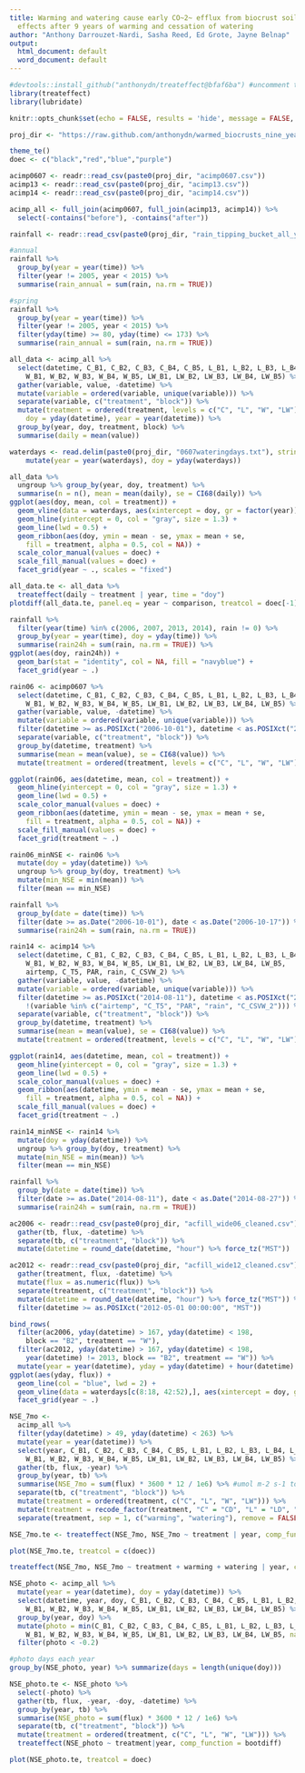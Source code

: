 ```yaml
---
title: Warming and watering cause early CO~2~ efflux from biocrust soils but varying
  effects after 9 years of warming and cessation of watering
author: "Anthony Darrouzet-Nardi, Sasha Reed, Ed Grote, Jayne Belnap"
output:
  html_document: default
  word_document: default
---
```


```r
#devtools::install_github("anthonydn/treateffect@bfaf6ba") #uncomment to install the package
library(treateffect)
library(lubridate)

knitr::opts_chunk$set(echo = FALSE, results = 'hide', message = FALSE, warning = FALSE)

proj_dir <- "https://raw.github.com/anthonydn/warmed_biocrusts_nine_years/master/data/"

theme_te()
doec <- c("black","red","blue","purple")

acimp0607 <- readr::read_csv(paste0(proj_dir, "acimp0607.csv"))
acimp13 <- readr::read_csv(paste0(proj_dir, "acimp13.csv"))
acimp14 <- readr::read_csv(paste0(proj_dir, "acimp14.csv"))

acimp_all <- full_join(acimp0607, full_join(acimp13, acimp14)) %>% 
  select(-contains("before"), -contains("after"))
```

```r
rainfall <- readr::read_csv(paste0(proj_dir, "rain_tipping_bucket_all_years.csv"))

#annual
rainfall %>% 
  group_by(year = year(time)) %>% 
  filter(year != 2005, year < 2015) %>% 
  summarise(rain_annual = sum(rain, na.rm = TRUE))

#spring
rainfall %>% 
  group_by(year = year(time)) %>% 
  filter(year != 2005, year < 2015) %>% 
  filter(yday(time) >= 80, yday(time) <= 173) %>% 
  summarise(rain_annual = sum(rain, na.rm = TRUE))
```

```r
all_data <- acimp_all %>% 
  select(datetime, C_B1, C_B2, C_B3, C_B4, C_B5, L_B1, L_B2, L_B3, L_B4, L_B5,
    W_B1, W_B2, W_B3, W_B4, W_B5, LW_B1, LW_B2, LW_B3, LW_B4, LW_B5) %>% 
  gather(variable, value, -datetime) %>% 
  mutate(variable = ordered(variable, unique(variable))) %>% 
  separate(variable, c("treatment", "block")) %>% 
  mutate(treatment = ordered(treatment, levels = c("C", "L", "W", "LW")),
    doy = yday(datetime), year = year(datetime)) %>% 
  group_by(year, doy, treatment, block) %>% 
  summarise(daily = mean(value))

waterdays <- read.delim(paste0(proj_dir, "0607wateringdays.txt"), string = F) %>% 
    mutate(year = year(waterdays), doy = yday(waterdays)) 

all_data %>% 
  ungroup %>% group_by(year, doy, treatment) %>% 
  summarise(n = n(), mean = mean(daily), se = CI68(daily)) %>% 
ggplot(aes(doy, mean, col = treatment)) +
  geom_vline(data = waterdays, aes(xintercept = doy, gr = factor(year)), col = "blue") +
  geom_hline(yintercept = 0, col = "gray", size = 1.3) +
  geom_line(lwd = 0.5) +
  geom_ribbon(aes(doy, ymin = mean - se, ymax = mean + se, 
    fill = treatment, alpha = 0.5, col = NA)) +
  scale_color_manual(values = doec) +
  scale_fill_manual(values = doec) +
  facet_grid(year ~ ., scales = "fixed")

all_data.te <- all_data %>% 
  treateffect(daily ~ treatment | year, time = "doy")
plotdiff(all_data.te, panel.eq = year ~ comparison, treatcol = doec[-1])

rainfall %>% 
  filter(year(time) %in% c(2006, 2007, 2013, 2014), rain != 0) %>%
  group_by(year = year(time), doy = yday(time)) %>% 
  summarise(rain24h = sum(rain, na.rm = TRUE)) %>% 
ggplot(aes(doy, rain24h)) +
  geom_bar(stat = "identity", col = NA, fill = "navyblue") + 
  facet_grid(year ~ .)
```

```r
rain06 <- acimp0607 %>% 
  select(datetime, C_B1, C_B2, C_B3, C_B4, C_B5, L_B1, L_B2, L_B3, L_B4, L_B5,
    W_B1, W_B2, W_B3, W_B4, W_B5, LW_B1, LW_B2, LW_B3, LW_B4, LW_B5) %>% 
  gather(variable, value, -datetime) %>% 
  mutate(variable = ordered(variable, unique(variable))) %>% 
  filter(datetime >= as.POSIXct("2006-10-01"), datetime < as.POSIXct("2006-10-17")) %>%
  separate(variable, c("treatment", "block")) %>% 
  group_by(datetime, treatment) %>% 
  summarise(mean = mean(value), se = CI68(value)) %>% 
  mutate(treatment = ordered(treatment, levels = c("C", "L", "W", "LW")))

ggplot(rain06, aes(datetime, mean, col = treatment)) +
  geom_hline(yintercept = 0, col = "gray", size = 1.3) +
  geom_line(lwd = 0.5) +
  scale_color_manual(values = doec) +
  geom_ribbon(aes(datetime, ymin = mean - se, ymax = mean + se, 
    fill = treatment, alpha = 0.5, col = NA)) +
  scale_fill_manual(values = doec) +
  facet_grid(treatment ~ .)

rain06_minNSE <- rain06 %>% 
  mutate(doy = yday(datetime)) %>% 
  ungroup %>% group_by(doy, treatment) %>% 
  mutate(min_NSE = min(mean)) %>% 
  filter(mean == min_NSE)

rainfall %>% 
  group_by(date = date(time)) %>% 
  filter(date >= as.Date("2006-10-01"), date < as.Date("2006-10-17")) %>%
  summarise(rain24h = sum(rain, na.rm = TRUE))

rain14 <- acimp14 %>% 
  select(datetime, C_B1, C_B2, C_B3, C_B4, C_B5, L_B1, L_B2, L_B3, L_B4, L_B5,
    W_B1, W_B2, W_B3, W_B4, W_B5, LW_B1, LW_B2, LW_B3, LW_B4, LW_B5,
    airtemp, C_T5, PAR, rain, C_CSVW_2) %>% 
  gather(variable, value, -datetime) %>% 
  mutate(variable = ordered(variable, unique(variable))) %>% 
  filter(datetime >= as.POSIXct("2014-08-11"), datetime < as.POSIXct("2014-08-27"),
    !(variable %in% c("airtemp", "C_T5", "PAR", "rain", "C_CSVW_2"))) %>%
  separate(variable, c("treatment", "block")) %>% 
  group_by(datetime, treatment) %>% 
  summarise(mean = mean(value), se = CI68(value)) %>% 
  mutate(treatment = ordered(treatment, levels = c("C", "L", "W", "LW")))

ggplot(rain14, aes(datetime, mean, col = treatment)) +
  geom_hline(yintercept = 0, col = "gray", size = 1.3) +
  geom_line(lwd = 0.5) +
  scale_color_manual(values = doec) +
  geom_ribbon(aes(datetime, ymin = mean - se, ymax = mean + se, 
    fill = treatment, alpha = 0.5, col = NA)) +
  scale_fill_manual(values = doec) +
  facet_grid(treatment ~ .)

rain14_minNSE <- rain14 %>% 
  mutate(doy = yday(datetime)) %>% 
  ungroup %>% group_by(doy, treatment) %>% 
  mutate(min_NSE = min(mean)) %>% 
  filter(mean == min_NSE)

rainfall %>% 
  group_by(date = date(time)) %>% 
  filter(date >= as.Date("2014-08-11"), date < as.Date("2014-08-27")) %>%
  summarise(rain24h = sum(rain, na.rm = TRUE))
```

```r
ac2006 <- readr::read_csv(paste0(proj_dir, "acfill_wide06_cleaned.csv")) %>% 
  gather(tb, flux, -datetime) %>%
  separate(tb, c("treatment", "block")) %>% 
  mutate(datetime = round_date(datetime, "hour") %>% force_tz("MST"))

ac2012 <- readr::read_csv(paste0(proj_dir, "acfill_wide12_cleaned.csv")) %>% 
  gather(treatment, flux, -datetime) %>% 
  mutate(flux = as.numeric(flux)) %>% 
  separate(treatment, c("treatment", "block")) %>%
  mutate(datetime = round_date(datetime, "hour") %>% force_tz("MST")) %>% 
  filter(datetime >= as.POSIXct("2012-05-01 00:00:00", "MST"))

bind_rows(
  filter(ac2006, yday(datetime) > 167, yday(datetime) < 198, 
    block == "B2", treatment == "W"), 
  filter(ac2012, yday(datetime) > 167, yday(datetime) < 198, 
    year(datetime) != 2013, block == "B2", treatment == "W")) %>% 
  mutate(year = year(datetime), yday = yday(datetime) + hour(datetime) / 24) %>% 
ggplot(aes(yday, flux)) +
  geom_line(col = "blue", lwd = 2) +
  geom_vline(data = waterdays[c(8:18, 42:52),], aes(xintercept = doy, gr = factor(year)), col = "blue") +
  facet_grid(year ~ .)
```

```r
NSE_7mo <- 
  acimp_all %>%
  filter(yday(datetime) > 49, yday(datetime) < 263) %>% 
  mutate(year = year(datetime)) %>% 
  select(year, C_B1, C_B2, C_B3, C_B4, C_B5, L_B1, L_B2, L_B3, L_B4, L_B5,
    W_B1, W_B2, W_B3, W_B4, W_B5, LW_B1, LW_B2, LW_B3, LW_B4, LW_B5) %>% 
  gather(tb, flux, -year) %>%
  group_by(year, tb) %>% 
  summarise(NSE_7mo = sum(flux) * 3600 * 12 / 1e6) %>% #umol m-2 s-1 to g C m-2 
  separate(tb, c("treatment", "block")) %>%
  mutate(treatment = ordered(treatment, c("C", "L", "W", "LW"))) %>% 
  mutate(treatment = recode_factor(treatment, "C" = "CD", "L" = "LD", "W" = "CW")) %>% 
  separate(treatment, sep = 1, c("warming", "watering"), remove = FALSE)

NSE_7mo.te <- treateffect(NSE_7mo, NSE_7mo ~ treatment | year, comp_function = bootdiff)

plot(NSE_7mo.te, treatcol = c(doec))

treateffect(NSE_7mo, NSE_7mo ~ treatment + warming + watering | year, comp_function = bootdiff)
```

```r
NSE_photo <- acimp_all %>%
  mutate(year = year(datetime), doy = yday(datetime)) %>% 
  select(datetime, year, doy, C_B1, C_B2, C_B3, C_B4, C_B5, L_B1, L_B2, L_B3, L_B4, L_B5,
    W_B1, W_B2, W_B3, W_B4, W_B5, LW_B1, LW_B2, LW_B3, LW_B4, LW_B5) %>%
  group_by(year, doy) %>% 
  mutate(photo = min(C_B1, C_B2, C_B3, C_B4, C_B5, L_B1, L_B2, L_B3, L_B4, L_B5,
    W_B1, W_B2, W_B3, W_B4, W_B5, LW_B1, LW_B2, LW_B3, LW_B4, LW_B5, na.rm = TRUE)) %>% 
  filter(photo < -0.2)

#photo days each year
group_by(NSE_photo, year) %>% summarize(days = length(unique(doy)))

NSE_photo.te <- NSE_photo %>% 
  select(-photo) %>% 
  gather(tb, flux, -year, -doy, -datetime) %>%
  group_by(year, tb) %>% 
  summarise(NSE_photo = sum(flux) * 3600 * 12 / 1e6) %>% 
  separate(tb, c("treatment", "block")) %>%
  mutate(treatment = ordered(treatment, c("C", "L", "W", "LW"))) %>% 
  treateffect(NSE_photo ~ treatment|year, comp_function = bootdiff)

plot(NSE_photo.te, treatcol = doec)
```



